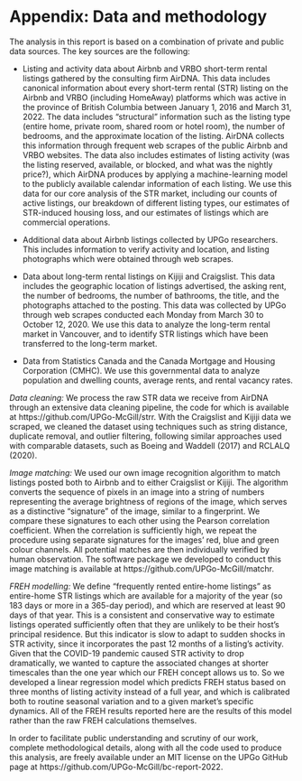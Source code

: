 # Appendix: Data and methodology {-}

The analysis in this report is based on a combination of private and public data sources. The key sources are the following:

- Listing and activity data about Airbnb and VRBO short-term rental listings gathered by the consulting firm AirDNA. This data includes canonical information about every short-term rental (STR) listing on the Airbnb and VRBO (including HomeAway) platforms which was active in the province of British Columbia between January 1, 2016 and March 31, 2022. The data includes “structural” information such as the listing type (entire home, private room, shared room or hotel room), the number of bedrooms, and the approximate location of the listing. AirDNA collects this information through frequent web scrapes of the public Airbnb and VRBO websites. The data also includes estimates of listing activity (was the listing reserved, available, or blocked, and what was the nightly price?), which AirDNA produces by applying a machine-learning model to the publicly available calendar information of each listing. We use this data for our core analysis of the STR market, including our counts of active listings, our breakdown of different listing types, our estimates of STR-induced housing loss, and our estimates of listings which are commercial operations.

- Additional data about Airbnb listings collected by UPGo researchers. This includes information to verify activity and location, and listing photographs which were obtained through web scrapes.

- Data about long-term rental listings on Kijiji and Craigslist. This data includes the geographic location of listings advertised, the asking rent, the number of bedrooms, the number of bathrooms, the title, and the photographs attached to the posting. This data was collected by UPGo through web scrapes conducted each Monday from March 30 to October 12, 2020. We use this data to analyze the long-term rental market in Vancouver, and to identify STR listings which have been transferred to the long-term market.

- Data from Statistics Canada and the Canada Mortgage and Housing Corporation (CMHC). We use this governmental data to analyze population and dwelling counts, average rents, and rental vacancy rates.

_Data cleaning:_ We process the raw STR data we receive from AirDNA through an extensive data cleaning pipeline, the code for which is available at https://github.com/UPGo-McGill/strr. With the Craigslist and Kijiji data we scraped, we cleaned the dataset using techniques such as string distance, duplicate removal, and outlier filtering, following similar approaches used with comparable datasets, such as Boeing and Waddell (2017) and RCLALQ (2020).

_Image matching:_ We used our own image recognition algorithm to match listings posted both to Airbnb and to either Craigslist or Kijiji. The algorithm converts the sequence of pixels in an image into a string of numbers representing the average brightness of regions of the image, which serves as a distinctive “signature” of the image, similar to a fingerprint. We compare these signatures to each other using the Pearson correlation coefficient. When the correlation is sufficiently high, we repeat the procedure using separate signatures for the images’ red, blue and green colour channels. All potential matches are then individually verified by human observation. The software package we developed to conduct this image matching is available at https://github.com/UPGo-McGill/matchr.

_FREH modelling:_ We define “frequently rented entire-home listings” as entire-home STR listings which are available for a majority of the year (so 183 days or more in a 365-day period), and which are reserved at least 90 days of that year. This is a consistent and conservative way to estimate listings operated sufficiently often that they are unlikely to be their host’s principal residence. But this indicator is slow to adapt to sudden shocks in STR activity, since it incorporates the past 12 months of a listing’s activity. Given that the COVID-19 pandemic caused STR activity to drop dramatically, we wanted to capture the associated changes at shorter timescales than the one year which our FREH concept allows us to. So we developed a linear regression model which predicts FREH status based on three months of listing activity instead of a full year, and which is calibrated both to routine seasonal variation and to a given market’s specific dynamics. All of the FREH results reported here are the results of this model rather than the raw FREH calculations themselves.

In order to facilitate public understanding and scrutiny of our work, complete methodological details, along with all the code used to produce this analysis, are freely available under an MIT license on the UPGo GitHub page at https://github.com/UPGo-McGill/bc-report-2022.

\newpage
